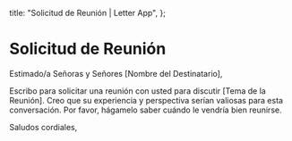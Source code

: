   title: "Solicitud de Reunión | Letter App",
};

# Solicitud de Reunión

Estimado/a Señoras y Señores [Nombre del Destinatario],

Escribo para solicitar una reunión con usted para discutir [Tema de la Reunión]. Creo que su experiencia y perspectiva serían valiosas para esta conversación. Por favor, hágamelo saber cuándo le vendría bien reunirse.

Saludos cordiales,
